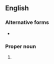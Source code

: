 ==English==

===Alternative forms===
* {{l|en|Phil.}}

===Proper noun===
{{en-proper noun}}

# {{abbreviation of|Philippians|lang=en}}